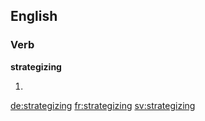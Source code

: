 
==English==

===Verb===
'''strategizing'''

# {{present participle of|strategize}}

[[de:strategizing]]
[[fr:strategizing]]
[[sv:strategizing]]